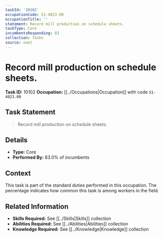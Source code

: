 ```yaml
---
taskId: '10102'
occupationCode: 51-4023.00
occupationTitle: ''
statement: Record mill production on schedule sheets.
taskType: Core
incumbentsResponding: 83
collection: Tasks
source: onet
---
```

# Record mill production on schedule sheets.

**Task ID:** 10102
**Occupation:** [[../Occupations|Occupation]] with code `51-4023.00`

## Task Statement

> Record mill production on schedule sheets.

## Details

- **Type:** Core
- **Performed By:** 83.0% of incumbents

## Context

This task is part of the standard duties performed in this occupation. The percentage indicates how common this task is among workers in the field.

## Related Information

- **Skills Required:** See [[../Skills|Skills]] collection
- **Abilities Required:** See [[../Abilities|Abilities]] collection
- **Knowledge Required:** See [[../Knowledge|Knowledge]] collection
